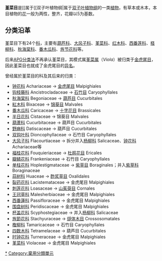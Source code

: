 {{Automatic taxobox
| taxon = Violales
| authority = [[Lindley|Lindley]], 1853
| type genus =[[堇菜属|堇菜属]]<br>''Viola''
| type genus authority=[[L.|L.]], 1753
| image = Beige squashes DSC01081.jpg
| image_caption = 葫蘆科的南瓜
}}
'''堇菜目'''是[[属于[[双子叶植物纲|属于[[双子叶植物纲]]的一类[[植物|植物]]，有草本或木本，本目植物的[[花|花]]一般为两性，整齐，花瓣以5为基数。

==分类沿革==
堇菜目下有24个[[科|科]]，主要有[[葫芦科|葫芦科]]、[[大风子科|大风子科]]、[[堇菜科|堇菜科]]、[[红木科|红木科]]、[[西番莲科|西番莲科]]、[[柽柳科|柽柳科]]、[[秋海棠科|秋海棠科]]、[[番木瓜科|番木瓜科]]、[[旌节花科|旌节花科]]等。

后来[[APG分类法|APG分类法]]不再承认堇菜目，其模式属[[堇菜属|堇菜属]]（''Viola''）被归类于[[金虎尾目|金虎尾目]]，因此堇菜目也就成了金虎尾目的[[异名|异名]]。

曾经属於堇菜目的科及其后来的归类：
*[[钟花科|钟花科]] Achariaceae → [[金虎尾目|金虎尾目]] Malpighiales
*[[钩枝藤科|钩枝藤科]] Ancistrocladaceae → [[石竹目|石竹目]] Caryophyllales
*[[秋海棠科|秋海棠科]] Begoniaceae → [[葫芦目|葫芦目]] Cucurbitales
*[[紅木科|紅木科]] Bixaceae → [[锦葵目|锦葵目]] Malvales
*[[番木瓜科|番木瓜科]] Caricaceae → [[十字花目|十字花目]] Brassicales
*[[半日花科|半日花科]] Cistaceae → 锦葵目 Malvales
*[[葫蘆科|葫蘆科]] Cucurbitaceae → 葫芦目 Cucurbitales
*[[野麻科|野麻科]] Datiscaceae → 葫芦目 Cucurbitales
*[[双钩叶科|双钩叶科]] Dioncophyllaceae → 石竹目 Caryophyllales
*[[大风子科|大风子科]] Flacourtiaceae → 拆分并入[[杨柳科|杨柳科]] Salicaceae、[[钟花科|钟花科]] Achariaceae等
*[[福桂花科|福桂花科]] Fouquieriaceae → [[杜鹃花目|杜鹃花目]] Ericales
*[[瓣鳞花科|瓣鳞花科]] Frankeniaceae → 石竹目 Caryophyllales
*[[单柱花科|单柱花科]] Hoplestigmataceae → [[紫草目|紫草目]] Boraginales；并入[[紫草科|紫草科]] Boraginaceae
*[[蒜树科|蒜树科]] Huaceae → [[酢浆草目|酢浆草目]] Oxalidales
*[[裂药花科|裂药花科]] Lacistemataceae → 金虎尾目 Malpighiales
*[[刺莲花科|刺莲花科]] Loasaceae → [[山茱萸目|山茱萸目]] Cornales
*[[王冠草科|王冠草科]] Malesherbiaceae → 金虎尾目 Malpighiales
*[[西番蓮科|西番蓮科]] Passifloraceae → 金虎尾目 Malpighiales
*[[围盘树科|围盘树科]] Peridiscaceae → 金虎尾目 Malpighiales
*[[杯盖花科|杯盖花科]] Scyphostegiaceae → 并入[[杨柳科|杨柳科]] Salicaceae
*[[旌節花科|旌節花科]] Stachyuraceae → [[燧体木目|燧体木目]] Crossosomatales
*[[檉柳科|檉柳科]] Tamaricaceae → 石竹目 Caryophyllales
*[[四数木科|四数木科]] Tetramelaceae → 葫芦目 Cucurbitales
*[[时钟花科|时钟花科]] Turneraceae → 金虎尾目 Malpighiales
*[[堇菜科|堇菜科]] Violaceae → 金虎尾目 Malpighiales

{{taxonbar}}
[[Category:堇菜目|*]]
[[Category:棄用分類單元|Category:棄用分類單元]]
